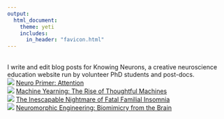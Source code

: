 ```yaml
---
output: 
  html_document:
    theme: yeti
    includes:
      in_header: "favicon.html" 
---
```

<br>
I write and edit blog posts for Knowing Neurons, a creative neuroscience education website run by volunteer PhD students and post-docs.
<br>
![](./Images/WritingBanners/attention.png)
[Neuro Primer: Attention](https://knowingneurons.com/2018/05/31/attention-primer/)
<br>
![](./Images/WritingBanners/machine-yearning.png)
[Machine Yearning: The Rise of Thoughtful Machines](https://knowingneurons.com/2018/04/11/artificial-neural-network/)
<br>
![](./Images/WritingBanners/FFI_feature.png)
[The Inescapable Nightmare of Fatal Familial Insomnia](https://knowingneurons.com/2017/10/31/fatal-familial-insomnia/)
<br>
![](./Images/WritingBanners/Neuromorphic_illustration_feature copy.png)
[Neuromorphic Engineering: Biomimicry from the Brain](https://knowingneurons.com/2017/08/16/neuromorphic-engineering-biomimicry-brain/)
<br>

